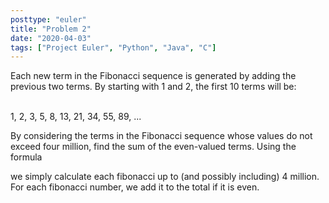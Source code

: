 ```yaml
---
posttype: "euler"
title: "Problem 2"
date: "2020-04-03"
tags: ["Project Euler", "Python", "Java", "C"]
---
```



<Card title="Problem 2 - Even Fibonacci Numbers">
  Each new term in the Fibonacci sequence is generated by adding the previous
  two terms. By starting with 1 and 2, the first 10 terms will be:
  <br />
  <br />
  <p class="text-center">1, 2, 3, 5, 8, 13, 21, 34, 55, 89, ...</p>
  By considering the terms in the Fibonacci sequence whose values do not exceed
  four million, find the sum of the even-valued terms.
</Card>

<EulerSolution>
Using the formula <BlockMath math={`
F_{n} = F_{n-1} + F_{n-2} \\text{ for } n \\geq 2
`} />
<BlockMath math={`
F_{0} = 1, F_{1} = 2
`} />

we simply
calculate each fibonacci up to (and possibly including) 4 million. For each fibonacci number, we add it to the total
if it is even.

</EulerSolution>

